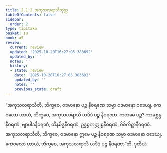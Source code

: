```yaml
---
title: 2.1.2 အကုသလရာသိသုတ္တ
tableOfContents: false
sidebar:
  order: 2
type: tipitaka
basket: su
book: a5
review:
  current: review
  updated: '2025-10-20T16:27:05.383692'
  updated_by: ''
  notes: ''
  history:
  - state: review
    date: '2025-10-20T16:27:05.383692'
    updated_by: ''
    notes: ''
    previous_state: draft
---
```



<DynamicBreadcrumb />


<ReviewStatus review={frontmatter.review} showDetails={true} />

<HypothesisAnnotation frontmatter={frontmatter} />

<Division number="52" book="a5" e="ch" v="16" p="57">

<Paragraph number="326" book="a5">
“အကုသလရာသီတိ, ဘိက္ခဝေ, ဝဒမာနော ပဉ္စ နီဝရဏေ သမ္မာ ဝဒမာနော ဝဒေယျ. ကေဝလော ဟာယံ, ဘိက္ခဝေ, အကုသလရာသိ ယဒိဒံ ပဉ္စ နီဝရဏာ. ကတမေ ပဉ္စ? ကာမစ္ဆန္ဒနီဝရဏံ, ဗျာပါဒနီဝရဏံ, ထိနမိဒ္ဓနီဝရဏံ, ဥဒ္ဓစ္စကုက္ကုစ္စနီဝရဏံ, ဝိစိကိစ္ဆာနီဝရဏံ. အကုသလရာသီတိ, ဘိက္ခဝေ, ဝဒမာနော ဣမေ ပဉ္စ နီဝရဏေ သမ္မာ ဝဒမာနော ဝဒေယျ. ကေဝလော ဟာယံ, ဘိက္ခဝေ, အကုသလရာသိ ယဒိဒံ ပဉ္စ နီဝရဏာ”တိ.

</Paragraph>
</Division>

<Paragraph number="327" type="center" book="a5">
ဒုတိယံ.
</Paragraph>